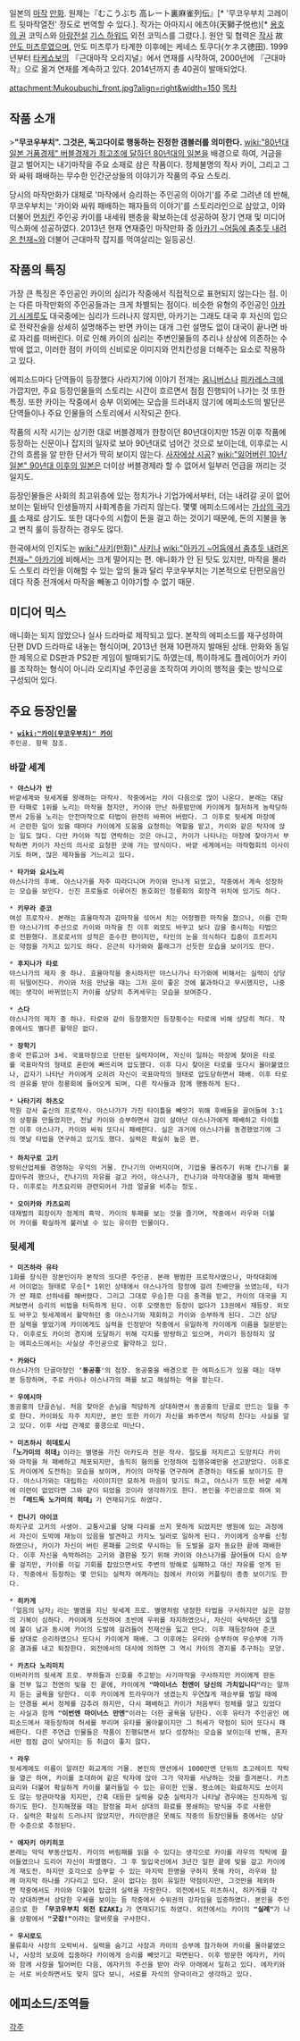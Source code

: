 일본의 [[마작]] [[만화]]. 원제는『むこうぶち 高レート裏麻雀列伝』[* '무코우부치 고레이트 뒷마작열전' 정도로 번역할 수 있다.]. 작가는 아마지시 에츠야(天獅子悦也)[* [[용호의 권]] 코믹스와 [[아랑전설]] [[기스 하워드]] 외전 코믹스를 그렸다.]. 원안 및 협력은 [[작사#s-1|작사]] 故 [[안도 미츠루]]였으며, 안도 미츠루가 타계한 이후에는 케네스 토쿠다(ケネス徳田).
1999년부터 [[타케쇼보]]의 『근대마작 오리지널』에서 연재를 시작하여, 2000년에 『근대마작』으로 옮겨 연재를 계속하고 있다. 2014년까지 총 40권이 발매되었다.


attachment:Mukoubuchi_front.jpg?align=right&width=150 [[목차]]
== 작품 소개 ==
>'''"무코우부치". 그것은, 독고다이로 행동하는 진정한 갬블러를 의미한다.'''
[[wiki:"80년대 일본 거품경제" 버블경제가 최고조에 달하던 80년대의 일본]]을 배경으로 하여, 거금을 걸고 벌어지는 내기마작을 주요 소재로 삼은 작품이다. 정체불명의 작사 카이, 그리고 그와 싸워 패배하는 무수한 인간군상들의 이야기가 작품의 주요 스토리.

당시의 마작만화가 대체로 '마작에서 승리하는 주인공의 이야기'를 주로 그려낸 데 반해, 무코우부치는 '카이와 싸워 패배하는 패자들의 이야기'를 스토리라인으로 삼았고, 이와 더불어 [[먼치킨]] 주인공 카이를 내세워 팬층을 확보하는데 성공하여 장기 연재 및 미디어믹스화에 성공하였다. 2013년 현재 연재중인 마작만화 중 [[아카기 ~어둠에 춤추듯 내려온 천재~]]와 더불어 근대마작 잡지를 먹여살리는 일등공신.

== 작품의 특징 ==
가장 큰 특징은 주인공인 카이의 심리가 작중에서 직접적으로 표현되지 않는다는 점. 이는 다른 마작만화의 주인공들과는 크게 차별되는 점이다. 비슷한 유형의 주인공인 [[아카기 시게루]]도 대국중에는 심리가 드러나지 않지만, 아카기는 그래도 대국 후 자신의 입으로 전략전술을 상세히 설명해주는 반면 카이는 대개 그런 설명도 없이 대국이 끝나면 바로 자리를 떠버린다. 이로 인해 카이의 심리는 주변인물들의 추리나 상상에 의존하는 수밖에 없고, 이러한 점이 카이의 신비로운 이미지와 먼치킨성을 더해주는 요소로 작용하고 있다.

에피소드마다 단역들이 등장했다 사라지기에 이야기 전개는 [[옴니버스]]나 [[피카레스크]]에 가깝지만, 주요 등장인물들의 스토리는 시간이 흐르면서 점점 진행되어 나가는 것 또한 특징. 또한 카이는 작중에서 승부 이외에는 모습을 드러내지 않기에 에피소드의 발단은 단역들이나 주요 인물들의 스토리에서 시작되곤 한다.

작품의 시작 시기는 상기한 대로 버블경제가 한창이던 80년대이지만 15권 이후 작품에 등장하는 신문이나 잡지의 일자로 보아 90년대로 넘어간 것으로 보이는데, 이후로는 시간의 흐름을 알 만한 단서가 딱히 보이지 않는다. [[사자에상 시공]]? [[wiki:"잃어버린 10년/일본" 90년대 이후의 일본]]은 더이상 버블경제라 할 수 없어서 일부러 언급을 꺼리는 것일지도.

등장인물들은 사회의 최고위층에 있는 정치가나 기업가에서부터, 더는 내려갈 곳이 없어 보이는 밑바닥 인생들까지 사회계층을 가리지 않는다. 몇몇 에피소드에서는 [[가상의 국가]]를 소재로 삼기도. 또한 대다수의 시합이 돈을 걸고 하는 것이기 때문에, 돈의 지불을 놓고 변칙 룰이 등장하는 경우도 많다.

한국에서의 인지도는 [[wiki:"사키(만화)" 사키]]나 [[wiki:"아카기 ~어둠에서 춤추듯 내려온 천재~" 아카기]]에 비해서는 크게 떨어지는 편. 애니화가 안 된 탓도 있지만, 마작을 몰라도 스토리 라인을 이해할 수 있는 앞의 둘과 달리 무코우부치는 기본적으로 단편모음인 데다 작중 전개에서 마작을 빼놓고 이야기할 수 없기 때문.

== 미디어 믹스 ==
애니화는 되지 않았으나 실사 드라마로 제작되고 있다. 본작의 에피소드를 재구성하여 단편 DVD 드라마로 내놓는 형식이며, 2013년 현재 10편까지 발매된 상태.
만화와 동일한 제목으로 DS판과 PS2판 게임이 발매되기도 하였는데, 특이하게도 플레이어가 카이를 조작하는 형식이 아니라 오리지널 주인공을 조작하여 카이의 행적을 좇는 방식으로 구성되어 있다.

== 주요 등장인물 ==
 * '''[[wiki:"카이(무코우부치)" 카이]]'''
 주인공. 항목 참조.

=== 바깥 세계 ===
 * '''야스나가 반'''
 바깥세계와 뒷세계를 왕래하는 마작사. 작중에서는 카이 다음으로 많이 나온다. 본래는 대담한 타패로 1위를 노리는 마작을 쳤지만, 카이와 만난 하룻밤만에 카이에게 철저하게 농락당하면서 2등을 노리는 안전마작으로 타법이 완전히 바뀌어 버렸다. 그 이후로 뒷세계 마장에서 곤란한 일이 있을 때마다 카이에게 도움을 요청하는 역할을 맡고, 카이와 같은 탁자에 앉는 일도 많다. 다만 카이와 직접 연락하는 것은 아니고, 카이가 나타나는 마장에 찾아가서 부탁하면 카이가 자신의 의사로 요청한 곳에 가는 방식이다. 바깥 세계에서는 마작협회의 이사이기도 하며, 많은 제자들을 거느리고 있다.

 * '''타가와 요시노리'''
 야스나가의 후배. 야스나가를 자주 따라다니며 카이와 만나게 되었고, 작중에서 계속 성장하는 모습을 보인다. 신진 프로들로 이루어진 동호회인 청룡회의 회장격 위치에 있기도 하다.

 * '''키무라 준코'''
 여성 프로작사. 본래는 효율마작과 감마작을 섞어서 치는 어정쩡한 마작을 쳤으나, 이를 간파한 야스나가의 주선으로 카이와 마작을 친 이후 외모도 바꾸고 보다 감을 중시하는 타법으로 전환했다. 프로로서의 성적은 준수한 편이지만, 타인의 눈을 의식하다 집중이 흐트러지는 약점을 가지고 있기도 하다. 은근히 타가와와 플래그가 선듯한 모습을 보이기도 한다.

 * '''후지나가 타로'''
 야스나가의 제자 중 하나. 효율마작을 중시하지만 야스나가나 타가와에 비해서는 실력이 상당히 뒤떨어진다. 카이와 처음 만났을 때는 그저 운이 좋은 것에 불과하다고 무시했지만, 나중에는 생각이 바뀌었는지 카이를 상당히 추켜세우는 모습을 보여준다.

 * '''스다'''
 야스나가의 제자 중 하나. 타로와 같이 등장했지만 등장횟수는 타로에 비해 상당히 적다. 작중에서도 별다른 활약은 없다.

 * '''장학기'''
 중국 잔류고아 3세. 국표마장으로 단련된 실력자이며, 자신이 일하는 마장에 찾아온 타로를 국표마작의 형태로 혼란에 빠뜨리며 압도했다. 이후 다시 찾아온 타로를 또다시 몰아붙였으나, 갑자기 나타난 카이에게 오히려 자신이 국표마작의 형태로 압도당하면서 패배. 이후 타로의 권유를 받아 청룡회에 들어오게 되며, 다른 작사들과 함께 행동하게 된다.

 * '''나타기리 하츠오'''
 학원 강사 출신의 프로작사. 야스나가가 가진 타이틀을 빼앗기 위해 후배들을 끌어들여 3:1의 상황을 만들었지만, 전날 카이와 승부하면서 감이 살아난 야스나가에게 패배하고 타이틀전 이후 야스나가, 카이와 싸워 또다시 패배한다. 실은 과거에 야스나가를 동경했었기에 그의 옛날 타법을 연구하고 있기도 했다. 실력은 확실히 높은 편.
 
 * '''하치구로 고키'''
 방위산업체를 경영하는 우익의 거물. 칸나기의 아버지이며, 기업을 물려주기 위해 칸나기를 붙잡아두려 했으나, 칸나기의 자유를 걸고 카이, 야스나가, 칸나기와 마작대결을 펼쳐 패배했다. 이후로는 카츠요리와 관련되어서 가끔 얼굴을 비추는 정도.

 * '''오이카와 카츠요리'''
 대재벌의 회장이자 정계의 흑막. 카이의 투패를 보는 것을 즐기며, 작중에서 라우와 더불어 카이를 확실하게 불러낼 수 있는 유이한 인물이다.

=== 뒷세계 ===

 * '''미즈하라 유타'''
 1화를 장식한 장본인이자 본작의 또다른 주인공. 본래 평범한 프로작사였으나, 마작대회에서 어이없는 형태로 우승[* 1위인 상태에서 야스나가의 함정에 걸려 친배만을 쏘였는데, 타가가 싼 패로 선하네를 해버렸다. 그리고 그대로 우승]한 다음 충격을 받고, 카이의 대국을 지켜보면서 승리의 비법을 터득하게 된다. 이후 오랫동안 등장이 없다가 13권에서 재등장. 외모도 바꾸고 뒷세계에서 활약하던 중 야스나가와 재회하고 카이와 승부하게 된다. 그간 상당한 실력을 쌓았기에 카이에게도 실력을 인정받아 작중에서 유일하게 카이에게 이름을 질문받는다. 이후로도 카이의 경지에 도달하기 위해 각지를 방랑하고 있으며, 카이가 등장하지 않는 에피소드에서는 사실상 주인공으로 활약하고 있다.

 * '''카와다'''
 야스나가의 단골마장인 ''''동공홍''''의 점장. 동공홍을 배경으로 한 에피소드가 있을 때는 대부분 등장하며, 주로 카이나 야스나가의 패를 보고 해설하는 역을 맡는다.

 * '''우에시마'''
 동공홍의 단골손님. 처음 찾아온 손님을 적당하게 상대하면서 동공홍의 단골로 만드는 일을 주로 한다. 카이와도 자주 치지만, 본인 또한 카이가 자신을 봐주면서 적당히 친다는 사실을 알고 있다. 이후 사업 관계로 홍콩으로 떠난다.

 * '''미츠하시 히데토시'''
 '''「노가미의 히데」'''이라는 별명을 가진 아카도라 전문 작사. 절도를 저지르고 도망치다 카이와 마작을 쳐 패배하고 체포되지만, 솔직히 혐의를 인정하여 집행유예만을 선고받았다. 이후로도 카이에게 도전하는 모습을 보이며, 카이의 마작을 연구하며 존경하는 태도를 보이기도 한다. 야스나가와는 대립하는 사이이지만 묘하게 마음이 맞기도 하고, 야스나가 또한 바깥 세계에 미련이 없었다면 그와 같이 되었을 것이라 생각하기도 한다. 본인을 주인공으로 하여 외전 '''「레드독 노가미의 히데」'''가 연재되기도 하였다.

 * '''칸나기 아이코'''
 하치구로 고키의 사생아. 교통사고를 당해 다리를 쓰지 못하게 되었지만 병원에 있는 과정에서 자신이 도박에 재능이 있음을 발견하고 카지노 딜러로 일하게 된다. 카이에게 승부를 신청하였으나, 카이가 자신이 버린 론패를 고의로 무시하는 등 도발을 걸자 동요한 끝에 패배한다. 이후 자신을 속박하려는 고키와 결판을 짓기 위해 카이와 야스나가를 끌어들여 다시 승부를 걸지만, 카이를 이길 기회를 잡았으면서도 주변의 방해로 실패하고 대신 자유를 얻게 된다. 작중에서 등장하는 몇 안되는 실력자 여캐라는 점에서 카이와 커플링이 종종 보이기도 한다.

 * '''히카게'''
 「얼음의 남자」라는 별명을 지닌 뒷세계 프로. 별명처럼 냉정한 타법을 구사하지만 실은 감정의 기복이 심하다. 카이에게 도전하여 초반에 우위를 차지하였으나, 자신이 숙박하던 호텔에 불이 남과 동시에 카이의 도발에 걸려들어 전재산을 잃고 만다. 이후 재등장하여 준코를 상대로 승리하였으나 또다시 카이에게 패배. 그 이후에는 유타와 승부하여 무승부에 가까운 결과를 내고 퇴장한다. 외전에서의 대사에 의하면 그 역시 카이의 경지를 추구하는 모양.

 * '''카츠다 노리미치'''
 이바라키의 뒷세계 프로. 부하들과 신호를 주고받는 사기마작을 구사하지만 카이에게 판돈을 전부 잃고 천엔의 빚을 진 끝에, 카이에게 '''"마이너스 천엔이 당신의 가치입니다"'''라는 말까지 듣는 굴욕을 당한다. 이후 카이에게 트라우마가 생겼는지 우연찮게 재승부를 벌일 때에는 안경을 써서 정체를 감추려 하지만, 다시 패배하고 카이가 처음부터 정체를 알고 있었다는 사실과 함께 '''"이번엔 마이너스 만엔"'''이라는 더한 굴욕을 당한다. 이후 유타가 주인공인 에피소드에서 재등장하여 허세를 부리며 유타를 몰아붙이지만 그 허세가 약점이 되어 또다시 패배한다. 다른 주연급 인물들은 작품이 진행되면서 보다 성장하는 모습을 보이는데 반해, 혼자서만 점점 급이 낮아지는 등 취급이 좋지 않다.

 * '''라우'''
 뒷세계에도 이름이 알려진 화교계의 거물. 본인의 맨션에서 1000만엔 단위의 초고레이트 작탁을 열곤 하며, 카이를 초대하여 같은 탁자에 앉아 그가 약자를 사냥하는 것을 즐겨본다. 카츠요리와 더불어 확실하게 카이를 불러들일 수 있는 유이한 인물. 평소에는 화료하지도 쏘이지도 않는 방관마작을 치지만, 간혹 대등한 실력을 갖춘 실력자가 나타날 경우에는 진지하게 임하기도 한다. 진지해졌을 때는 함정을 파서 상대의 화료를 봉쇄하는 방식을 주로 사용한다. 실력은 확실히 드러나지 않았지만, 카이만큼은 못해도 작중의 등장인물들 중에서는 상당한 수준으로 추정된다.

 * '''에자키 아키히코'''
 본래는 악덕 부동산업자. 카이의 버림패를 읽을 수 있다는 생각으로 카이를 라우의 작탁에 끌어들였으나 도리어 자신이 파멸했다. 그 후 밀입국선에서 3년간 일한 끝에 빚을 갚고 카이에게 재도전. 하지만 호각으로 승부할 수 있는 마지막 한명을 구하지 못해 카이, 라우와 함께 마지막 하나를 기다리고 있다. 운이 없다는 점이 유일한 약점이지만, 그것만을 제외하면 작중에서도 카이와 더불어 탑급의 실력을 자랑한다. 외전에서도 미츠하시, 히카게를 각각 상대하면서 상당한 우세를 보이는 등 작중에서 수위권의 강자임을 입증하였다. 본인을 주인공으로 한 '''「무코우부치 외전 EZAKI」'''가 연재되기도 하였다. 외전에서는 카이의 '''"실례"'''가 나올 상황에서 '''"굿잡!"'''이라는 말버릇을 구사한다.  

 * '''우시로도'''
 물류회사 사장의 오락비서. 실력을 숨기고 사장과 카이의 승부에 참가하여 카이를 몰아붙였으나, 사장의 보호에 집중하다 카이에게 승리를 빼앗기고 파면된다. 이후 방문한 에자키, 카이와 함께 사장을 털어버린 다음, 에자키의 주선을 받아 라우 아래에서 일하고 있다. 에자키와는 서로 비슷하면서도 맞지 않다 보니, 서로를 자석의 양극이라고 생각하고 있다.

== 에피소드/조역들 ==

[[각주]]
